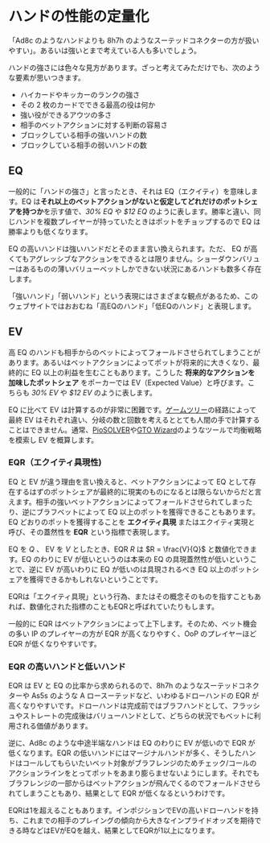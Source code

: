 # ハンドの性能の定量化

「<CardList>Ad8c</CardList> のようなハンドよりも <CardList>8h7h</CardList> のようなスーテッドコネクターの方が扱いやすい」。あるいは強いとまで考えている人も多いでしょう。

ハンドの強さには色々な見方があります。ざっと考えてみただけでも、次のような要素が思いつきます。

- ハイカードやキッカーのランクの強さ
- その 2 枚のカードでできる最高の役は何か
- 強い役ができるアウツの多さ
- 相手のベットアクションに対する判断の容易さ
- ブロックしている相手の強いハンドの数
- ブロックしている相手の弱いハンドの数

## EQ

一般的に「ハンドの強さ」と言ったとき、それは EQ（エクイティ）を意味します。EQ は**それ以上のベットアクションがないと仮定してどれだけのポットシェアを持つか**を示す値で、_30% EQ_ や _$12 EQ_ のように表します。勝率と違い、同じハンドを複数プレイヤーが持っていたときはポットをチョップするので EQ は勝率よりも低くなります。

EQ の高いハンドは強いハンドだとそのまま言い換えられます。ただ、 EQ が高くてもアグレッシブなアクションをできるとは限りません。ショーダウンバリューはあるものの薄いバリューベットしかできない状況にあるハンドも数多く存在します。

<Callout intent="tip">
  「強いハンド」「弱いハンド」という表現にはさまざまな観点があるため、このウェブサイトではおおむね「高EQのハンド」「低EQのハンド」と表現します。
</Callout>

## EV

高 EQ のハンドも相手からのベットによってフォールドさせられてしまうことがあります。あるいはベットアクションによってポットが将来的に大きくなり、最終的に EQ 以上の利益を生むこともあります。こうした **将来的なアクションを加味したポットシェア** をポーカーでは EV（Expected Value）と呼びます。こちらも _30% EV_ や _$12 EV_ のように表します。

EQ に比べて EV は計算するのが非常に困難です。[ゲームツリー](/game-theory-101#ゲームツリー)の経路によって最終 EV はそれぞれ違い、分岐の数と回数を考えるととても人間の手で計算することはできません。通常、[PioSOLVER](https://www.piosolver.com/)や[GTO Wizard](https://www.gtowizard.com)のようなツールで均衡戦略を模索し EV を概算します。

### EQR（エクイティ具現性)

EQ と EV が違う理由を言い換えると、ベットアクションによって EQ として存在するはずのポットシェアが最終的に現実のものになるとは限らないからだと言えます。相手の強いベットアクションによってフォールドさせられてしまったり、逆にブラフベットによって EQ 以上のポットを獲得できることもあります。EQ どおりのポットを獲得することを **エクイティ具現** またはエクイティ実現と呼び、その蓋然性を **EQR** という指標で表現します。

EQ を $Q$ 、 EV を $V$ としたとき、EQR $R$ は $R = \frac{V}{Q}$ と数値化できます。EQ のわりに EV が低いというのは本来の EQ の具現蓋然性が低いということで、逆に EV が高いわりに EQ が低いのは具現されるべき EQ 以上のポットシェアを獲得できるかもしれないということです。

<Callout>
  EQRは「エクイティ具現」という行為、またはその概念そのものを指すこともあれば、数値化された指標のこともEQRと呼ばれていたりもします。
</Callout>

一般的に EQR はベットアクションによって上下します。そのため、ベット機会の多い IP のプレイヤーの方が EQR が高くなりやすく、OoP のプレイヤーほど EQR が低くなりやすいです。

### EQR の高いハンドと低いハンド

EQR は EV と EQ の比率から求められるので、<CardList>8h7h</CardList> のようなスーテッドコネクターや <CardList>As5s</CardList> のような A ロースーテッドなど、いわゆるドローハンドの EQR が高くなりやすいです。ドローハンドは完成前ではブラフハンドとして、フラッシュやストレートの完成後はバリューハンドとして、どちらの状況でもベットに利用される価値があります。

逆に、<CardList>Ad8c</CardList> のような中途半端なハンドは EQ のわりに EV が低いので EQR が低くなります。EQR の低いハンドにはマージナルハンドが多く、そうしたハンドはコールしてもらいたいベット対象がブラフレンジのためチェック/コールのアクションラインをとってポットをあまり膨らませないようにします。それでもブラフレンジの一部からはベットアクションが飛んでくるのでフォールドさせられてしまうこともあり、結果として EQR が低くなるというわけです。

<Callout>
  EQRは1を超えることもあります。インポジションでEVの高いドローハンドを持ち、これまでの相手のプレイングの傾向から大きなインプライドオッズを期待できる時などはEVがEQを越え、結果としてEQRが1以上になります。
</Callout>
